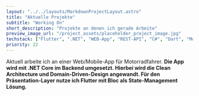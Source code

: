 ```yaml
---
layout: "../../layouts/MarkdownProjectLayout.astro"
title: "Aktuelle Projekte"
subtitle: "Working On"
short_description: "Projekte an denen ich gerade Arbeite"
preview_image_url: "/project_assets/placeholder_project_image.jpg"
techstack: ["Flutter", ".NET", "WEB-App", "REST-API", "C#", "Dart", "Mobile", "Web", "Cloud"]
priority: 22
---
```



Aktuell arbeite ich an einer Web/Mobile-App für Motorradfahrer. <b/>
Die App wird mit .NET Core im Backend umgesetzt. Hierbei wird die Clean Architecture und Domain-Driven-Design angewandt.
Für den Präsentation-Layer nutze ich Flutter mit Bloc als State-Management Lösung. 